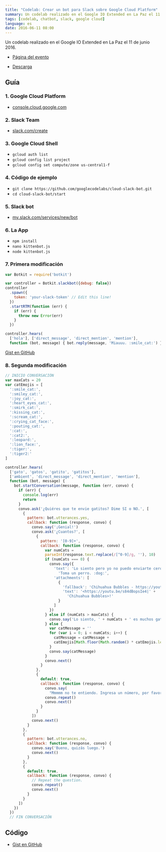 ```yaml
---
title: "Codelab: Crear un bot para Slack sobre Google Cloud Platform"
summary: Un codelab realizado en el Google IO Extended en La Paz el 11 de junio 2016.
tags: [codelab, chatbot, slack, google cloud]
language: es
date: 2016-06-11 08:00
---
```


Un codelab realizado en el Google IO Extended en La Paz el 11 de junio 2016.

* [Página del evento](https://www.facebook.com/events/1169325799779223/)

<Slideshare slidesId="Aodsl6q4p4iUQq"/>

- [Descarga](https://drive.google.com/file/d/0B5wCprFP-EBZcEd2ajVHMHFnZms/view?usp=sharing)

## Guía

### 1. Google Cloud Platform

- [console.cloud.google.com](https://console.cloud.google.com)

### 2. Slack Team

- [slack.com/create](https://slack.com/create)

### 3. Google Cloud Shell

- `gcloud auth list`
- `gcloud config list project`
- `gcloud config set compute/zone us-central1-f`

### 4. Código de ejemplo

- `git clone https://github.com/googlecodelabs/cloud-slack-bot.git`
- `cd cloud-slack-bot/start`

### 5. Slack bot

- [my.slack.com/services/new/bot](http://my.slack.com/services/new/bot)

### 6. La App

- `npm install`
- `nano kittenbot.js`
- `node kittenbot.js`

### 7. Primera modificación

```javascript
var Botkit = require('botkit')

var controller = Botkit.slackbot({debug: false})
controller
  .spawn({
    token: 'your-slack-token' // Edit this line!
  })
  .startRTM(function (err) {
    if (err) {
      throw new Error(err)
    }
  })

controller.hears(
  ['hola'], ['direct_message', 'direct_mention', 'mention'],
  function (bot, message) { bot.reply(message, 'Miauuu. :smile_cat:') })
```

[Gist en GitHub](https://gist.github.com/alvareztech/61b37ea11a7a75d12ca44586973310d8)

### 8. Segunda modificación

```javascript
// INICIO CONVERSACIÓN
var maxCats = 20
var catEmojis = [
  ':smile_cat:',
  ':smiley_cat:',
  ':joy_cat:',
  ':heart_eyes_cat:',
  ':smirk_cat:',
  ':kissing_cat:',
  ':scream_cat:',
  ':crying_cat_face:',
  ':pouting_cat:',
  ':cat:',
  ':cat2:',
  ':leopard:',
  ':lion_face:',
  ':tiger:',
  ':tiger2:'
]

controller.hears(
  ['gato', 'gatos', 'gatito', 'gatitos'],
  ['ambient', 'direct_message', 'direct_mention', 'mention'],
  function (bot, message) {
    bot.startConversation(message, function (err, convo) {
      if (err) {
        console.log(err)
        return
      }
      convo.ask('¿Quiéres que te envie gatitos? Dime SI o NO.', [
        {
          pattern: bot.utterances.yes,
          callback: function (response, convo) {
            convo.say('¡Genial!')
            convo.ask('¿Cuantos?', [
              {
                pattern: '[0-9]+',
                callback: function (response, convo) {
                  var numCats =
                  parseInt(response.text.replace(/[^0-9]/g, ''), 10)
                  if (numCats === 0) {
                    convo.say({
                      'text': 'Lo siento pero yo no puedo enviarte cero gatos. ' +
                        'Toma un perro. :dog:',
                      'attachments': [
                        {
                          'fallback': 'Chihuahua Bubbles - https://youtu.be/s84dBopsIe4',
                          'text': '<https://youtu.be/s84dBopsIe4|' +
                            'Chihuahua Bubbles>!'
                        }
                      ]
                    })
                  } else if (numCats > maxCats) {
                    convo.say('Lo siento, ' + numCats + ' es muchos gatos.')
                  } else {
                    var catMessage = ''
                    for (var i = 0; i < numCats; i++) {
                      catMessage = catMessage +
                      catEmojis[Math.floor(Math.random() * catEmojis.length)]
                    }
                    convo.say(catMessage)
                  }
                  convo.next()
                }
              },
              {
                default: true,
                callback: function (response, convo) {
                  convo.say(
                    "Mmmmm no te entiendo. Ingresa un número, por favor.")
                  convo.repeat()
                  convo.next()
                }
              }
            ])
            convo.next()
          }
        },
        {
          pattern: bot.utterances.no,
          callback: function (response, convo) {
            convo.say('Bueno, quizás luego.')
            convo.next()
          }
        },
        {
          default: true,
          callback: function (response, convo) {
            // Repeat the question.
            convo.repeat()
            convo.next()
          }
        }
      ])
    })
  })
  // FIN CONVERSACIÓN
```

## Código

* [Gist en GitHub](https://gist.github.com/alvareztech/8a169a0006dc845fdbf610539b48dd83)
